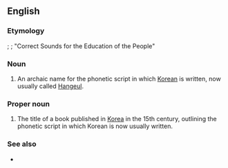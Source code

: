 ==English==

===Etymology===
{{etyl|ko|en}} {{lang|ko|[[훈민 정음]]}}; {{lang|ko|[[訓]][[民]][[正]][[音]]}}; "Correct Sounds for the Education of the People"

===Noun===
{{en-noun|-}}

# An archaic name for the phonetic script in which [[Korean]] is written, now usually called [[Hangeul]].

===Proper noun===
{{en-proper noun}}

# The title of a book published in [[Korea]] in the 15th century, outlining the phonetic script in which Korean is now usually written.

===See also===
* {{pedia}}